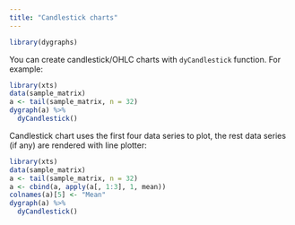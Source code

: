 ```yaml
---
title: "Candlestick charts"
---
```


```r
library(dygraphs)
```

You can create candlestick/OHLC charts with `dyCandlestick` function. For example:

```r
library(xts)
data(sample_matrix)
a <- tail(sample_matrix, n = 32)
dygraph(a) %>%
  dyCandlestick()
```

Candlestick chart uses the first four data series to plot, the rest data series (if
any) are rendered with line plotter:

```r
library(xts)
data(sample_matrix)
a <- tail(sample_matrix, n = 32)
a <- cbind(a, apply(a[, 1:3], 1, mean))
colnames(a)[5] <- "Mean"
dygraph(a) %>%
  dyCandlestick()
```
